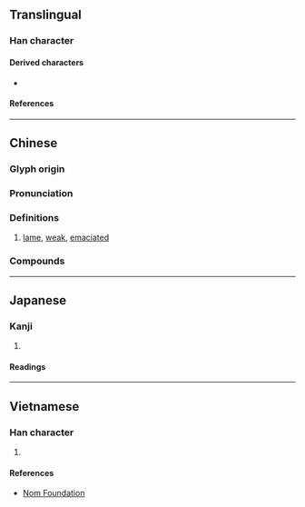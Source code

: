 {{also|尫}}
{{character info/new}}
==Translingual==

===Han character===
{{Han char|rn=43|rad=尢|as=04|sn=7|four=41011|canj=KUMG|ids=⿺尢王}}

====Derived characters====
* {{l|mul|[[𤷀]]}}

====References====
{{Han ref|kx=0298.130|dkj=07558|dj=0593.170|hdz=10552.140|uh=5C2A}}

----

==Chinese==
{{zh-forms|alt=㑌,尫,尩}}

===Glyph origin===
{{Han etym}}

===Pronunciation===
{{zh-pron
|m=wāng
|c=wong1
|mn=ang
|mc=y
|oc=y
|cat=a
}}

===Definitions===
{{zh-hanzi}}

# [[lame]], [[weak]], [[emaciated]]

===Compounds===
{{zh-der|尪羸|尪仔標|尪仔:ang-á}}

----

==Japanese==

===Kanji===
{{ja-kanji|grade=|rs=尢04}}

# {{rfdef|ja|sort=尢04}}

====Readings====
{{ja-readings
|on=おう
|kun=まがる, よわい
}}

----

==Vietnamese==

===Han character===
{{vi-readings|rs=尢04|reading=uông}}

# {{rfdef|vi|sort=尢04}}

====References====
* [http://nomfoundation.org/common/nom_details.php?codepoint=5c2a Nom Foundation]